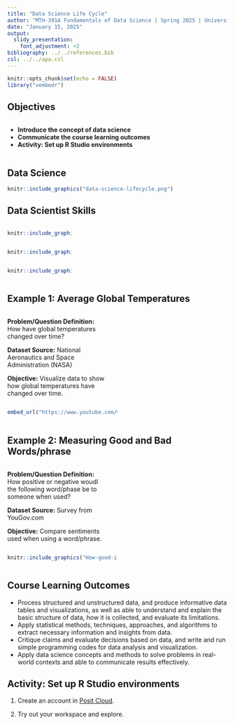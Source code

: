 ---
title: "Data Science Life Cycle"
author: "MTH-391A Fundamentals of Data Science | Spring 2025 | University of Portland"
date: "January 15, 2025"
output:
  slidy_presentation:
    font_adjustment: +2
bibliography: ../../references.bib
csl: ../../apa.csl
---

```{r setup, include=FALSE}
knitr::opts_chunk$set(echo = FALSE)
library("vembedr")
```

## Objectives

:::: {.column width=15%}
::::

:::: {.column width=70%}
- **Introduce the concept of data science**
- **Communicate the course learning outcomes**
- **Activity: Set up R Studio environments**
::::

:::: {.column width=15%}
::::

## Data Science

```{r data-science-life-cycle, echo=FALSE, fig.cap="The Data Science Life Cycle", fig.align='center', out.width = '50%'}
knitr::include_graphics("data-science-lifecycle.png")
```

## Data Scientist Skills

:::: {.column width=1%}
::::

:::: {.column width=29%}
```{r ds-skills-1, echo=FALSE, fig.cap="The Artist", fig.align='center', out.width = '100%'}
knitr::include_graphics("the-artist.png")
```
::::

:::: {.column width=29%}
```{r ds-skills-2, echo=FALSE, fig.cap="The Story Teller", fig.align='center', out.width = '100%'}
knitr::include_graphics("the-story-teller.png")
```
::::

:::: {.column width=29%}
```{r ds-skills-3, echo=FALSE, fig.cap="The Wizard", fig.align='center', out.width = '100%'}
knitr::include_graphics("the-wizard.png")
```
::::

:::: {.column width=1%}
::::

## Example 1: Average Global Temperatures

:::: {.column width=1%}
::::

:::: {.column width=45%}
**Problem/Question Definition:** How have global temperatures changed over time?

**Dataset Source:** National Aeronautics and Space Administration (NASA)
  
**Objective:** Visualize data to show how global temperatures have changed over time.
::::

:::: {.column width=50%}
```{r climate-spiral-video, echo=FALSE}
embed_url("https://www.youtube.com/watch?v=LFGbWGMsuVY")
```
::::

:::: {.column width=1%}
::::

## Example 2: Measuring Good and Bad Words/phrase

:::: {.column width=1%}
::::

:::: {.column width=45%}
**Problem/Question Definition:** How positive or negative woudl the following word/phase be to someone when used?

**Dataset Source:** Survey from YouGov.com
  
**Objective:** Compare sentiments used when using a word/phrase.
::::

:::: {.column width=50%}
```{r good-and-bad-words, echo=FALSE, fig.cap="", fig.align='center', out.width = '100%'}
knitr::include_graphics("How-good-is-good-768x834.jpg")
```
::::

:::: {.column width=1%}
::::

## Course Learning Outcomes

* Process structured and unstructured data, and produce informative data tables and visualizations, as well as able to understand and explain the basic structure of data, how it is collected, and evaluate its limitations.
* Apply statistical methods, techniques, approaches, and algorithms to extract necessary information and insights from data.
* Critique claims and evaluate decisions based on data, and write and run simple programming codes for data analysis and visualization.
* Apply data science concepts and methods to solve problems in real-world contexts and able to communicate results effectively.

## Activity: Set up R Studio environments

1. Create an account in [Posit Cloud](https://login.posit.cloud){target="_blank"}.

2. Try out your workspace and explore.
